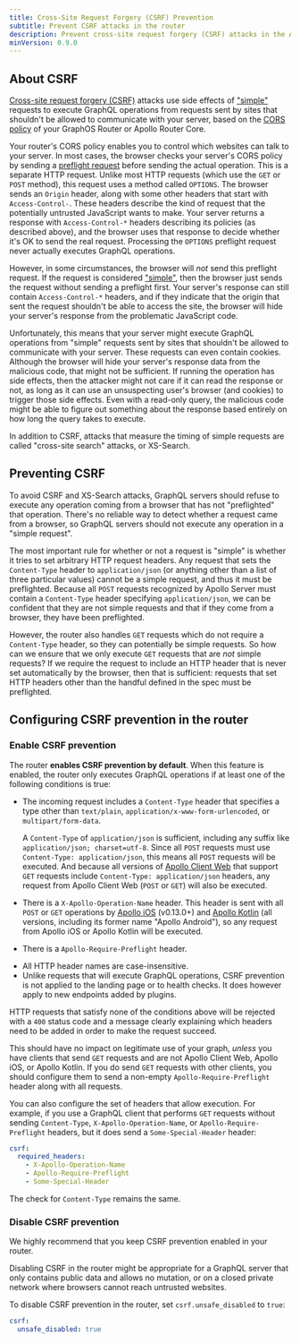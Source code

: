 ```yaml
---
title: Cross-Site Request Forgery (CSRF) Prevention
subtitle: Prevent CSRF attacks in the router
description: Prevent cross-site request forgery (CSRF) attacks in the Apollo GraphOS Router or Apollo Router Core.
minVersion: 0.9.0
---
```


<SummitCallout
  topic="graph security"
  workshopName="Securing your graph: A defense-in-depth strategy"
  URL="https://reg.summit.graphql.com/flow/apollo/summit24/AttendeePortal/page/catalog/session/1712945157460001NjSZ"
/>

## About CSRF

[Cross-site request forgery (CSRF)](https://owasp.org/www-community/attacks/csrf) attacks use side effects of ["simple"](https://developer.mozilla.org/en-US/docs/Web/HTTP/CORS#simple_requests) requests to execute GraphQL operations from requests sent by sites that shouldn't be allowed to communicate with your server, based on the [CORS policy](./cors/) of your GraphOS Router or Apollo Router Core.

Your router's CORS policy enables you to control which websites can talk to your server. In most cases, the browser checks your server's CORS policy by sending a [preflight request](https://developer.mozilla.org/en-US/docs/Glossary/Preflight_request) before sending the actual operation. This is a separate HTTP request. Unlike most HTTP requests (which use the `GET` or `POST` method), this request uses a method called `OPTIONS`. The browser sends an `Origin` header, along with some other headers that start with `Access-Control-`. These headers describe the kind of request that the potentially untrusted JavaScript wants to make. Your server returns a response with `Access-Control-*` headers describing its policies (as described above), and the browser uses that response to decide whether it's OK to send the real request.  Processing the `OPTIONS` preflight request never actually executes GraphQL operations.

However, in some circumstances, the browser will *not* send this preflight request. If the request is considered ["simple"](https://developer.mozilla.org/en-US/docs/Web/HTTP/CORS#simple_requests), then the browser just sends the request without sending a preflight first. Your server's response can still contain `Access-Control-*` headers, and if they indicate that the origin that sent the request shouldn't be able to access the site, the browser will hide your server's response from the problematic JavaScript code.

Unfortunately, this means that your server might execute GraphQL operations from "simple" requests sent by sites that shouldn't be allowed to communicate with your server. These requests can even contain cookies. Although the browser will hide your server's response data from the malicious code, that might not be sufficient. If running the operation has side effects, then the attacker might not care if it can read the response or not, as long as it can use an unsuspecting user's browser (and cookies) to trigger those side effects. Even with a read-only query, the malicious code might be able to figure out something about the response based entirely on how long the query takes to execute.

In addition to CSRF, attacks that measure the timing of simple requests are called "cross-site search" attacks, or XS-Search.

## Preventing CSRF

To avoid CSRF and XS-Search attacks, GraphQL servers should refuse to execute any operation coming from a browser that has not "preflighted" that operation. There's no reliable way to detect whether a request came from a browser, so GraphQL servers should not execute any operation in a "simple request".

The most important rule for whether or not a request is "simple" is whether it tries to set arbitrary HTTP request headers. Any request that sets the `Content-Type` header to `application/json` (or anything other than a list of three particular values) cannot be a simple request, and thus it must be preflighted. Because all `POST` requests recognized by Apollo Server must contain a `Content-Type` header specifying `application/json`, we can be confident that they are not simple requests and that if they come from a browser, they have been preflighted.

However, the router also handles `GET` requests which do not require a `Content-Type` header, so they can potentially be simple requests. So how can we ensure that we only execute `GET` requests that are _not_ simple requests? If we require the request to include an HTTP header that is never set automatically by the browser, then that is sufficient: requests that set HTTP headers other than the handful defined in the spec must be preflighted.

## Configuring CSRF prevention in the router

### Enable CSRF prevention

The router **enables CSRF prevention by default**. When this feature is enabled, the router only executes GraphQL operations if at least one of the following conditions is true:

- The incoming request includes a `Content-Type` header that specifies a type other than `text/plain`, `application/x-www-form-urlencoded`, or `multipart/form-data`. 

  <Note>
  
   A `Content-Type` of `application/json` is sufficient, including any suffix like `application/json; charset=utf-8`. Since all `POST` requests must use `Content-Type: application/json`, this means all `POST` requests will be executed. And because all versions of [Apollo Client Web](/react/api/link/apollo-link-http) that support `GET` requests include `Content-Type: application/json` headers, any request from Apollo Client Web (`POST` or `GET`) will also be executed.

  </Note>

- There is a `X-Apollo-Operation-Name` header. This header is sent with all `POST` or `GET` operations by [Apollo iOS](/ios) (v0.13.0+) and [Apollo Kotlin](/kotlin) (all versions, including its former name "Apollo Android"), so any request from Apollo iOS or Apollo Kotlin will be executed.
- There is a `Apollo-Require-Preflight` header.

<Note>

* All HTTP header names are case-insensitive.
* Unlike requests that will execute GraphQL operations, CSRF prevention is not applied to the landing page or to health checks. It does however apply to new endpoints added by plugins.

</Note> 

HTTP requests that satisfy none of the conditions above will be rejected with a `400` status code and a message clearly explaining which headers need to be added in order to make the request succeed.

This should have no impact on legitimate use of your graph, *unless* you have clients that send `GET` requests and are not Apollo Client Web, Apollo iOS, or Apollo Kotlin. If you do send `GET` requests with other clients, you should configure them to send a non-empty `Apollo-Require-Preflight` header along with all requests.

You can also configure the set of headers that allow execution. For example, if you use a GraphQL client that performs `GET` requests without sending `Content-Type`, `X-Apollo-Operation-Name`, or `Apollo-Require-Preflight` headers, but it does send a `Some-Special-Header` header:

```yaml title="router.yaml"
csrf:
  required_headers:
    - X-Apollo-Operation-Name
    - Apollo-Require-Preflight
    - Some-Special-Header
```

The check for `Content-Type` remains the same.

### Disable CSRF prevention

<Caution>

We highly recommend that you keep CSRF prevention enabled in your router. 

</Caution>

Disabling CSRF in the router might be appropriate for a GraphQL server that only contains public data and allows no mutation, or on a closed private network where browsers cannot reach untrusted websites.

To disable CSRF prevention in the router, set `csrf.unsafe_disabled` to `true`:

```yaml title="router.yaml"
csrf:
  unsafe_disabled: true
```
